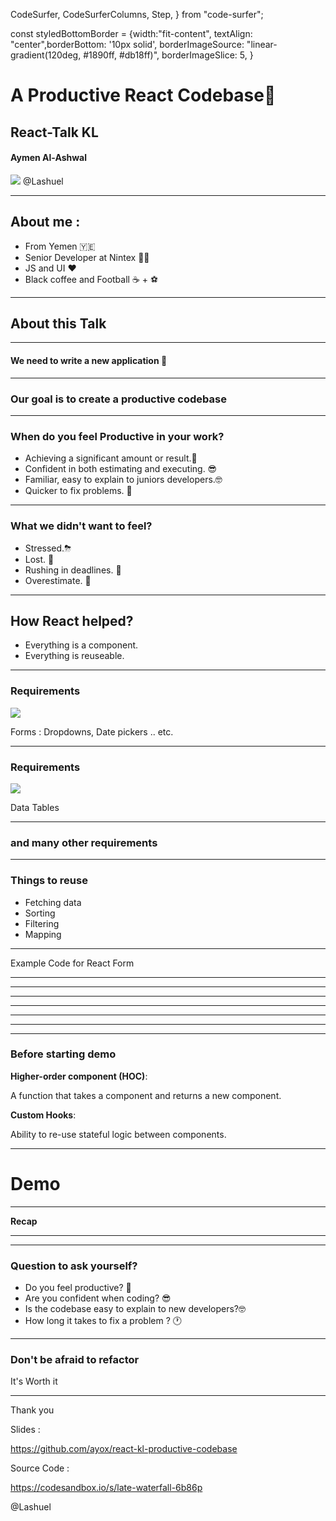   CodeSurfer,
  CodeSurferColumns,
  Step,
} from "code-surfer";


const styledBottomBorder = {width:"fit-content", textAlign: "center",borderBottom: '10px solid',
borderImageSource: "linear-gradient(120deg, #1890ff, #db18ff)",
  borderImageSlice: 5,
}

# A Productive React Codebase🚀

## React-Talk KL

#### Aymen Al-Ashwal

<div>
<img src = "https://img.icons8.com/metro/52/000000/twitter.png">
</img> 
<span>
@Lashuel
</span>
</div>



---

## About me : 
- From Yemen 🇾🇪 
- Senior Developer at Nintex 👨‍💻
- JS and UI ❤️
- Black coffee and Football ☕️ + ⚽️
---

## About this Talk 

---

#### We need to write a new application 🤔

---

<h3> Our goal is to create a <strong style={styledBottomBorder}>productive</strong> codebase </h3>

---

### When do you feel Productive in your work?

- Achieving a significant amount or result.💪
- Confident in both estimating and executing. 😎
- Familiar, easy to explain to juniors developers.🤓
- Quicker to fix problems. 🚀

---

### What we didn't want to feel?

- Stressed.⛈ 
- Lost. 🧐
- Rushing in deadlines. 😬
- Overestimate. 🤥

---

## How React helped?

- Everything is a component. 
- Everything is reuseable. 

---
### Requirements

<Image src={forms} size='30%'></Image>

Forms : Dropdowns, Date pickers .. etc. 

---

### Requirements


<Image src={dataTable} size='50%'></Image>

Data Tables

---
### and many other requirements
---

### Things to reuse  

- Fetching data 
- Sorting
- Filtering 
- Mapping 


---

Example Code for React Form

---

<FormsExampleCode1/>

---

<FormsExampleCode2/>

---

<FormsExampleCode3/>

---

<FormsExampleCode4/>

---

<FormsExampleCode5/>

---

<FormsExampleCode6/>

---

### Before starting demo 

**Higher-order component (HOC)**: 

A function that takes a component and returns a new component.

**Custom Hooks**: 

Ability to re-use stateful logic between components.

---

# Demo 

---

<strong style={styledBottomBorder}>Recap</strong>

---

<FormsExampleCode7/>

---

### Question to ask yourself?

- Do you feel productive? 💪
- Are you confident when coding? 😎
- Is the codebase easy to explain to new developers?🤓
- How long it takes to fix a problem ? 🕐

---

### Don't be afraid to refactor

<span style={styledBottomBorder}>It's Worth it</span>

---

Thank you 

Slides : 

https://github.com/ayox/react-kl-productive-codebase

Source Code : 

https://codesandbox.io/s/late-waterfall-6b86p

@Lashuel


